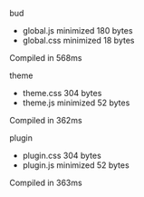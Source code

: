  bud

 - global.js  minimized  180 bytes
 - global.css  minimized  18 bytes

 Compiled in 568ms

 theme

 - theme.css  304 bytes
 - theme.js  minimized  52 bytes

 Compiled in 362ms

 plugin

 - plugin.css  304 bytes
 - plugin.js  minimized  52 bytes

 Compiled in 363ms
